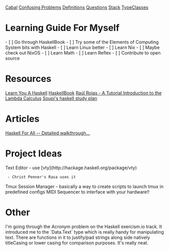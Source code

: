 [[Cabal]]
[[Confusing Problems]]
[[Definitions]]
[[Questions]]
[[Stack]]
[[TypeClasses]]

= Learning Guide For Myself =
- [ ] Go through HaskellBook
- [ ] Try some of the Elements of Computing System bits with Haskell
- [ ] Learn Linux better
- [ ] Learn Nix
- [ ] Maybe check out NixOS
- [ ] Learn Math
- [ ] Learn Reflex
- [ ] Contribute to open source

= Resources =
[[Learn You A Haskell]]
[[HaskellBook]]
[[Raúl Rojas - A Tutorial Introduction to the Lambda Calculus]]
[[Soupi's haskell study plan]]

= Articles =
[[Haskell For All -- Detailed walkthrough...]]

= Project Ideas =
Text Editor
- use [vty](http://hackage.haskell.org/package/vty)
  - Christ Penner's Rasa uses it
Tmux Session Manager
- basically a way to create scripts to launch tmux in predefined configs
MIDI Sequencer to interface with your hardware!!


= Other =
I'm going through the Acronym problem on the Haskell exercism.io track.
It introduced me to the `Data.Text` type which is really handy for manipulating text.
There are functions in it to justify/pad strings along side natively titleCasing or lower casing for comparison purposes.
It's really neat.
